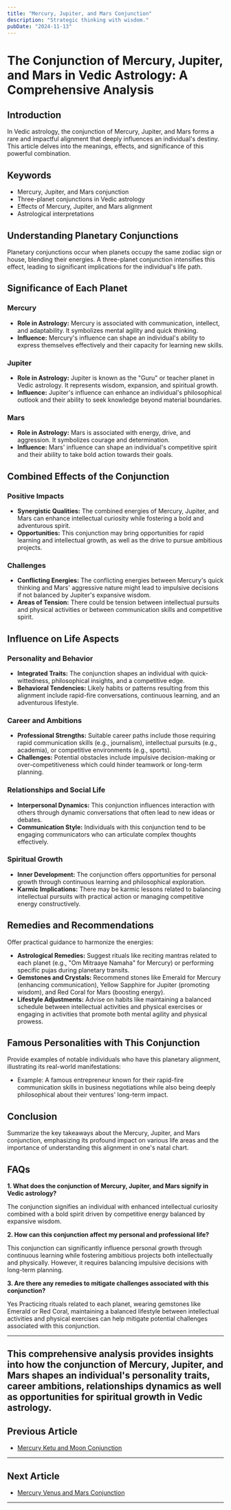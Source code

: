 ```yaml
---
title: "Mercury, Jupiter, and Mars Conjunction"
description: "Strategic thinking with wisdom."
pubDate: "2024-11-13"
---
```


# The Conjunction of Mercury, Jupiter, and Mars in Vedic Astrology: A Comprehensive Analysis

## Introduction

In Vedic astrology, the conjunction of Mercury, Jupiter, and Mars forms a rare and impactful alignment that deeply influences an individual's destiny. This article delves into the meanings, effects, and significance of this powerful combination.

## Keywords

- Mercury, Jupiter, and Mars conjunction
- Three-planet conjunctions in Vedic astrology
- Effects of Mercury, Jupiter, and Mars alignment
- Astrological interpretations

## Understanding Planetary Conjunctions

Planetary conjunctions occur when planets occupy the same zodiac sign or house, blending their energies. A three-planet conjunction intensifies this effect, leading to significant implications for the individual's life path.

## Significance of Each Planet

### Mercury

- **Role in Astrology:** Mercury is associated with communication, intellect, and adaptability. It symbolizes mental agility and quick thinking.
- **Influence:** Mercury's influence can shape an individual's ability to express themselves effectively and their capacity for learning new skills.

### Jupiter

- **Role in Astrology:** Jupiter is known as the "Guru" or teacher planet in Vedic astrology. It represents wisdom, expansion, and spiritual growth.
- **Influence:** Jupiter's influence can enhance an individual's philosophical outlook and their ability to seek knowledge beyond material boundaries.

### Mars

- **Role in Astrology:** Mars is associated with energy, drive, and aggression. It symbolizes courage and determination.
- **Influence:** Mars' influence can shape an individual's competitive spirit and their ability to take bold action towards their goals.

## Combined Effects of the Conjunction

### Positive Impacts

- **Synergistic Qualities:** The combined energies of Mercury, Jupiter, and Mars can enhance intellectual curiosity while fostering a bold and adventurous spirit.
- **Opportunities:** This conjunction may bring opportunities for rapid learning and intellectual growth, as well as the drive to pursue ambitious projects.

### Challenges

- **Conflicting Energies:** The conflicting energies between Mercury's quick thinking and Mars' aggressive nature might lead to impulsive decisions if not balanced by Jupiter's expansive wisdom.
- **Areas of Tension:** There could be tension between intellectual pursuits and physical activities or between communication skills and competitive spirit.

## Influence on Life Aspects

### Personality and Behavior

- **Integrated Traits:** The conjunction shapes an individual with quick-wittedness, philosophical insights, and a competitive edge.
- **Behavioral Tendencies:** Likely habits or patterns resulting from this alignment include rapid-fire conversations, continuous learning, and an adventurous lifestyle.

### Career and Ambitions

- **Professional Strengths:** Suitable career paths include those requiring rapid communication skills (e.g., journalism), intellectual pursuits (e.g., academia), or competitive environments (e.g., sports).
- **Challenges:** Potential obstacles include impulsive decision-making or over-competitiveness which could hinder teamwork or long-term planning.

### Relationships and Social Life

- **Interpersonal Dynamics:** This conjunction influences interaction with others through dynamic conversations that often lead to new ideas or debates.
- **Communication Style:** Individuals with this conjunction tend to be engaging communicators who can articulate complex thoughts effectively.

### Spiritual Growth

- **Inner Development:** The conjunction offers opportunities for personal growth through continuous learning and philosophical exploration.
- **Karmic Implications:** There may be karmic lessons related to balancing intellectual pursuits with practical action or managing competitive energy constructively.

## Remedies and Recommendations

Offer practical guidance to harmonize the energies:

- **Astrological Remedies:** Suggest rituals like reciting mantras related to each planet (e.g., "Om Mitraaye Namaha" for Mercury) or performing specific pujas during planetary transits.
- **Gemstones and Crystals:** Recommend stones like Emerald for Mercury (enhancing communication), Yellow Sapphire for Jupiter (promoting wisdom), and Red Coral for Mars (boosting energy).
- **Lifestyle Adjustments:** Advise on habits like maintaining a balanced schedule between intellectual activities and physical exercises or engaging in activities that promote both mental agility and physical prowess.

## Famous Personalities with This Conjunction

Provide examples of notable individuals who have this planetary alignment, illustrating its real-world manifestations:

* Example: A famous entrepreneur known for their rapid-fire communication skills in business negotiations while also being deeply philosophical about their ventures' long-term impact.

## Conclusion

Summarize the key takeaways about the Mercury, Jupiter, and Mars conjunction, emphasizing its profound impact on various life areas and the importance of understanding this alignment in one's natal chart.

## FAQs

**1. What does the conjunction of Mercury, Jupiter, and Mars signify in Vedic astrology?**

The conjunction signifies an individual with enhanced intellectual curiosity combined with a bold spirit driven by competitive energy balanced by expansive wisdom.

**2. How can this conjunction affect my personal and professional life?**

This conjunction can significantly influence personal growth through continuous learning while fostering ambitious projects both intellectually and physically. However, it requires balancing impulsive decisions with long-term planning.

**3. Are there any remedies to mitigate challenges associated with this conjunction?**

Yes Practicing rituals related to each planet, wearing gemstones like Emerald or Red Coral, maintaining a balanced lifestyle between intellectual activities and physical exercises can help mitigate potential challenges associated with this conjunction.


---

This comprehensive analysis provides insights into how the conjunction of Mercury, Jupiter, and Mars shapes an individual's personality traits, career ambitions, relationships dynamics as well as opportunities for spiritual growth in Vedic astrology.
---

## Previous Article
- [Mercury Ketu and Moon Conjunction](11040209_Mercury_Ketu_and_Moon_Conjunction.mdx)

---

## Next Article
- [Mercury Venus and Mars Conjunction](11040306_Mercury_Venus_and_Mars_Conjunction.mdx)

---
